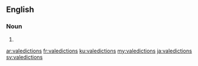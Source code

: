 ==English==

===Noun===
{{head|en|plural}}

# {{plural of|valediction|lang=en}}

[[ar:valedictions]]
[[fr:valedictions]]
[[ku:valedictions]]
[[my:valedictions]]
[[ja:valedictions]]
[[sv:valedictions]]